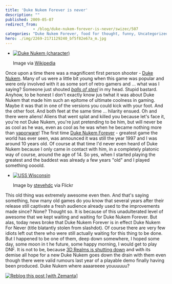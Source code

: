 ```yaml
---
title: 'Duke Nukem Forever is never'
description: ""
published: 2009-05-07
redirect_from: 
            - /blog/duke-nukem-forever-is-never/swizec/507
categories: "Duke Nukem Forever, food for thought, funny, Uncategorized, Video game"
hero: ./img/2269-2171129240_bf5f82e67a_m.jpg
---
```


-   [![Duke Nukem (character)](http://upload.wikimedia.org/wikipedia/en/thumb/a/a4/Duke_Nukem_Forever.jpg/300px-Duke_Nukem_Forever.jpg "Duke Nukem (character)")](http://en.wikipedia.org/wiki/Image:Duke_Nukem_Forever.jpg)

    Image via [Wikipedia](http://en.wikipedia.org/wiki/Image:Duke_Nukem_Forever.jpg)

Once upon a time there was a magnificent first person shooter - [Duke Nukem](http://en.wikipedia.org/wiki/Duke_Nukem_%28character%29 "Duke Nukem (character)"). Many of us were a little bit young when this game was popular and were only involved with it as some sort of retro gamers and ... what was I saying? Someone just shouted _[balls of steel](http://www.3drealms.com/balls/index.html "Balls of Steel (video game)")_ in my head. Stupid bastard. Anyhow, to be honest I don't exactly know jus twhat it was about Duke Nukem that made him such an epitome of ultimate coolness in gaming. Maybe it was that in one of the versions you could kick with your foot. And the other foot. And both feet at the same time ... hilarity ensued. Oh and there were aliens! Aliens that went splat and killed you because let's face it, you're not Duke Nukem, you're just pretending to be him, but will never be as cool as he was, even as cool as he was when he became nothing more than [vaporware](http://en.wikipedia.org/wiki/Vaporware "Vaporware")! The first time [Duke Nukem Forever](http://www.3drealms.com/duke4/ "Duke Nukem Forever") - greatest game the world has ever seen, was announced it was still the year 1997 and I was around 10 years old. Of course at that time I'd never even heard of Duke Nukem because I only came in contact with him, in a completely platonic way of course, around the age of 14. So yes, when I started playing the greatest and the baddest was already a few years "old" and I played something oooold.

-   [![USS Wisconsin](./img/2269-2171129240_bf5f82e67a_m.jpg "USS Wisconsin")](http://www.flickr.com/photos/31563480@N00/2171129240/)

    Image by [stevehdc](http://www.flickr.com/photos/31563480@N00/2171129240/) via Flickr

This old thing was extremely awesome even then. And that's saying something, how many old games do you know that several years after their release still captivate a fresh audience already used to the improvements made since? None? Thought so. It is because of this unadulterated level of awesome that we kept waiting and waiting for Duke Nukem Forever. But alas, today news broke that Duke Nukem Forever is in effect Duke Nukem For Never (title blatantly stolen from slashdot). Of course there are very few idiots left out there who were still actually waiting for this thing to be done. But I happened to be one of them, deep down somewhere, I hoped some day, some moon in t he future, some happy morning, I would get to play DNF. It is not to be, because [3D Realms is shutting down](http://www.tomshardware.com/news/3D-Realms-Closes-Duke-Nukem,7736.html) and with its demise all hope for a new Duke Nukem goes down the drain with them even though there were valid rumours last year of a playable demo finally having been produced. Duke Nukem where aaaareeee youuuuuu?

[![Reblog this post \[with Zemanta\]](http://img.zemanta.com/reblog_e.png?x-id=799e3212-9fbf-43dc-8065-41882f3da464)](http://reblog.zemanta.com/zemified/799e3212-9fbf-43dc-8065-41882f3da464/ "Reblog this post \[with Zemanta]")
